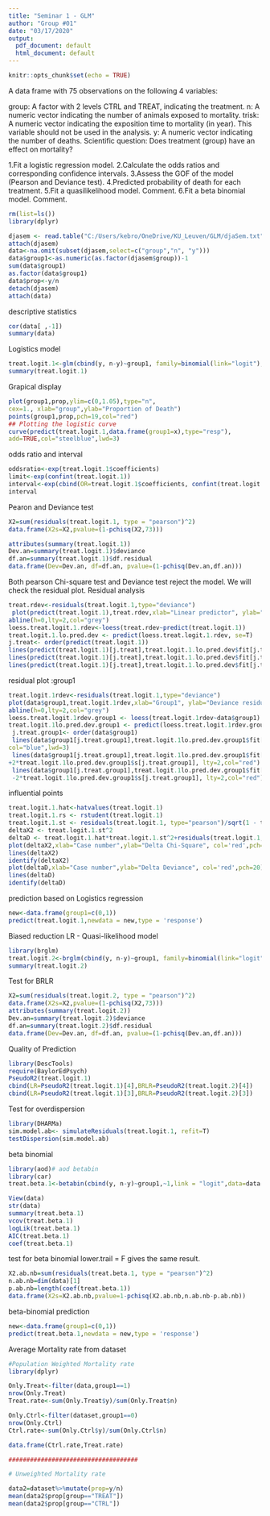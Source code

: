 ---
title: "Seminar 1 - GLM"
author: "Group #01"
date: "03/17/2020"
output:
  pdf_document: default
  html_document: default
---

```{r setup, include=FALSE}
knitr::opts_chunk$set(echo = TRUE)
```

A data frame with 75 observations on the following 4 variables:

group: A factor with 2 levels CTRL and TREAT, indicating the treatment.
n: A numeric vector indicating the number of animals exposed to mortality.
trisk: A numeric vector indicating the exposition time to mortality (in year). This variable should not be used in the analysis.
y: A numeric vector indicating the number of deaths.
Scientific question: Does treatment (group) have an effect on mortality?

1.Fit a logistic regression model.
2.Calculate the odds ratios and corresponding confidence intervals.
3.Assess the GOF of the model (Pearson and Deviance test).
4.Predicted probability of death for each treatment.
5.Fit a quasilikelihood model. Comment.
6.Fit a beta binomial model. Comment.
```{r}
rm(list=ls())
library(dplyr)
```

```{r}
djasem <- read.table("C:/Users/kebro/OneDrive/KU_Leuven/GLM/djaSem.txt", header = T)
attach(djasem)
data<-na.omit(subset(djasem,select=c("group","n", "y")))
data$group1<-as.numeric(as.factor(djasem$group))-1
sum(data$group1)
as.factor(data$group1)
data$prop<-y/n
detach(djasem)
attach(data)
```
descriptive statistics
```{r exploration, echo=FALSE}
cor(data[ ,-1])
summary(data)
```
Logistics model
```{r logistics model,echo=FALSE}
treat.logit.1<-glm(cbind(y, n-y)~group1, family=binomial(link="logit"),data=data)
summary(treat.logit.1)
```
Grapical display
```{r logistic curve,echo=FALSE,warning=FALSE}
plot(group1,prop,ylim=c(0,1.05),type="n",
cex=1., xlab="group",ylab="Proportion of Death")
points(group1,prop,pch=19,col="red")
## Plotting the logistic curve
curve(predict(treat.logit.1,data.frame(group1=x),type="resp"),
add=TRUE,col="steelblue",lwd=3)
```
odds ratio and interval
```{r odds ratio, echo=FALSE,warning=FALSE}
oddsratio<-exp(treat.logit.1$coefficients)
limit<-exp(confint(treat.logit.1))
interval<-exp(cbind(OR=treat.logit.1$coefficients, confint(treat.logit.1)))
interval
```
Pearon and Deviance test
```{r pearson test,echo=FALSE,warning=FALSE}
X2=sum(residuals(treat.logit.1, type = "pearson")^2)
data.frame(X2s=X2,pvalue=(1-pchisq(X2,73)))

attributes(summary(treat.logit.1))
Dev.an=summary(treat.logit.1)$deviance
df.an=summary(treat.logit.1)$df.residual
data.frame(Dev=Dev.an, df=df.an, pvalue=(1-pchisq(Dev.an,df.an)))
```
Both pearson Chi-square test and Deviance test reject the model.
We will check the residual plot.
Residual analysis
```{r residual plot,echo=FALSE,warning=FALSE}
treat.rdev<-residuals(treat.logit.1,type="deviance")
 plot(predict(treat.logit.1),treat.rdev,xlab="Linear predictor", ylab="Devianceresiduals")
abline(h=0,lty=2,col="grey")
loess.treat.logit.1.rdev<-loess(treat.rdev~predict(treat.logit.1))
treat.logit.1.lo.pred.dev <- predict(loess.treat.logit.1.rdev, se=T)
j.treat<- order(predict(treat.logit.1))
lines(predict(treat.logit.1)[j.treat],treat.logit.1.lo.pred.dev$fit[j.treat],col="blue",lwd=3)
lines(predict(treat.logit.1)[j.treat],treat.logit.1.lo.pred.dev$fit[j.treat]+2*treat.logit.1.lo.pred.dev$s[j.treat], lty=2,col="red")
lines(predict(treat.logit.1)[j.treat],treat.logit.1.lo.pred.dev$fit[j.treat]-2*treat.logit.1.lo.pred.dev$s[j.treat], lty=2,col="red")
```
residual plot :group1
```{r group1, echo=FALSE,warning=FALSE}

treat.logit.1rdev<-residuals(treat.logit.1,type="deviance")
plot(data$group1,treat.logit.1rdev,xlab="Group1", ylab="Deviance residuals")
abline(h=0,lty=2,col="grey")
loess.treat.logit.1rdev.group1 <- loess(treat.logit.1rdev~data$group1)
treat.logit.1lo.pred.dev.group1 <- predict(loess.treat.logit.1rdev.group1, se=T)
 j.treat.group1<- order(data$group1)
 lines(data$group1[j.treat.group1],treat.logit.1lo.pred.dev.group1$fit[j.treat.group1],
col="blue",lwd=3)
 lines(data$group1[j.treat.group1],treat.logit.1lo.pred.dev.group1$fit[j.treat.group1]
+2*treat.logit.1lo.pred.dev.group1$s[j.treat.group1], lty=2,col="red")
 lines(data$group1[j.treat.group1],treat.logit.1lo.pred.dev.group1$fit[j.treat.group1]
 -2*treat.logit.1lo.pred.dev.group1$s[j.treat.group1], lty=2,col="red")
```
influential points 
```{r outliers, echo=FALSE}
treat.logit.1.hat<-hatvalues(treat.logit.1)
treat.logit.1.rs <- rstudent(treat.logit.1)
treat.logit.1.st <- residuals(treat.logit.1, type="pearson")/sqrt(1 - treat.logit.1.hat)
deltaX2 <- treat.logit.1.st^2
deltaD <- treat.logit.1.hat*treat.logit.1.st^2+residuals(treat.logit.1, type="deviance")^2
plot(deltaX2,xlab="Case number",ylab="Delta Chi-Square", col='red',pch=20)
lines(deltaX2)
identify(deltaX2)
plot(deltaD,xlab="Case number",ylab="Delta Deviance", col='red',pch=20)
lines(deltaD)
identify(deltaD)

```
prediction based on Logistics regression
```{r prediction, echo=FALSE}
new<-data.frame(group1=c(0,1))
predict(treat.logit.1,newdata = new,type = 'response')
```
Biased reduction LR - Quasi-likelihood model
```{r quasi,echo=FALSE}
library(brglm)
treat.logit.2<-brglm(cbind(y, n-y)~group1, family=binomial(link="logit"),data=data)
summary(treat.logit.2)
```
Test for BRLR
```{r test2,echo=FALSE}
X2=sum(residuals(treat.logit.2, type = "pearson")^2)
data.frame(X2s=X2,pvalue=(1-pchisq(X2,73)))
attributes(summary(treat.logit.2))
Dev.an=summary(treat.logit.2)$deviance
df.an=summary(treat.logit.2)$df.residual
data.frame(Dev=Dev.an, df=df.an, pvalue=(1-pchisq(Dev.an,df.an)))
```
Quality of Prediction 
```{r r^2,echo=FALSE}
library(DescTools)
require(BaylorEdPsych)
PseudoR2(treat.logit.1)
cbind(LR=PseudoR2(treat.logit.1)[4],BRLR=PseudoR2(treat.logit.2)[4])
cbind(LR=PseudoR2(treat.logit.1)[3],BRLR=PseudoR2(treat.logit.2)[3])
```
Test for overdispersion
```{r overdispersion}
library(DHARMa)
sim.model.ab<- simulateResiduals(treat.logit.1, refit=T)
testDispersion(sim.model.ab)
```
beta binomial 
```{r beta, echo=FALSE}
library(aod)# aod betabin
library(car)
treat.beta.1<-betabin(cbind(y, n-y)~group1,~1,link = "logit",data=data )

View(data)
str(data)
summary(treat.beta.1)
vcov(treat.beta.1)
logLik(treat.beta.1)
AIC(treat.beta.1)
coef(treat.beta.1)
```
test for beta binomial
lower.trail = F gives the same result.
```{r GOF test,echo=FALSE}
X2.ab.nb=sum(residuals(treat.beta.1, type = "pearson")^2)
n.ab.nb=dim(data)[1]
p.ab.nb=length(coef(treat.beta.1))
data.frame(X2s=X2.ab.nb,pvalue=1-pchisq(X2.ab.nb,n.ab.nb-p.ab.nb))
```
beta-binomial prediction
```{r prediction, echo=FALSE}
new<-data.frame(group1=c(0,1))
predict(treat.beta.1,newdata = new,type = 'response')
```

Average Mortality rate from dataset 
```{r Mortality Rate, echo=FALSE}

#Population Weighted Mortality rate
library(dplyr)

Only.Treat<-filter(data,group1==1)
nrow(Only.Treat)
Treat.rate<-sum(Only.Treat$y)/sum(Only.Treat$n)

Only.Ctrl<-filter(dataset,group1==0)
nrow(Only.Ctrl)
Ctrl.rate<-sum(Only.Ctrl$y)/sum(Only.Ctrl$n)

data.frame(Ctrl.rate,Treat.rate)

####################################

# Unweighted Mortality rate

data2=dataset%>%mutate(prop=y/n)
mean(data2$prop[group=="TREAT"])
mean(data2$prop[group=="CTRL"])
```